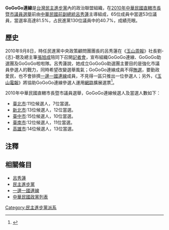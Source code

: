 '''GoGoGo連線'''是[[台灣|台灣]][[民主進步黨|民主進步黨]]內的政治聯盟組織，在[[2010年中華民國直轄市長暨市議員選舉|2010年中華民國直轄市長暨市議員選舉]]前由[[中華民國副總統|中華民國前副總統]][[呂秀蓮|呂秀蓮]]主導組成，65位成員中當選53位議員，當選率高達81.5%，占民進黨130位議員中的40.7%，成績亮眼。

==歷史==
2010年9月8日，時任民進黨中央政策顧問團團長的呂秀蓮在《[[玉山周報|玉山周報]]》社長劉-{志}-聰及總主筆[[張旭成|張旭成]]陪同下召開[[記者會|記者會]]，宣布組織GoGoGo連線、GoGoGo助選團及GoGoGo啦啦隊。呂秀蓮說，她成立GoGoGo助選團主要目的是強化市議員參選人的戰力，同時希望改變選舉風氣；GoGoGo連線成員不得[[賄選|賄選]]，要勤政愛民，也不會排擠[[一邊一國連線|一邊一國連線]]成員，不見得一區只推出一位參選人；另外，《[[玉山電報|玉山電報]]》將協助GoGoGo連線參選人運用[[網路|網路]]擴展選票<ref>{{Cite web|url=http://www.chinareviewnews.com/doc/1014/4/0/3/101440351.html|author=鄒麗泳|language=zh-tw|title=呂秀蓮籌組GOGOGO連線與助選團|publisher=[[中評社|中評社]]|date=2010-09-08|accessdate=2013-08-04|archive-date=2019-05-02|archive-url=https://web.archive.org/web/20190502150510/http://www.chinareviewnews.com/doc/1014/4/0/3/101440351.html|dead-url=no}}</ref>。 

2010年中華民國直轄市長暨市議員選舉，GoGoGo連線候選人及當選人數如下：
* [[臺北市|臺北市]]:11位候選人，7位當選。
* [[新北市|新北市]]:13位候選人，12位當選。
* [[臺中市|臺中市]]:15位候選人，10位當選。
* [[臺南市|臺南市]]:12位候選人，11位當選。
* [[高雄市|高雄市]]:14位候選人，13位當選。

==注釋==
{{reflist}}

==相關條目==
*[[呂秀蓮|呂秀蓮]]
*[[民主進步黨|民主進步黨]]
*[[一邊一國連線|一邊一國連線]]
*[[中華民國政黨列表|中華民國政黨列表]]

{{民進黨派系}}

[[Category:民主進步黨派系|Category:民主進步黨派系]]